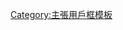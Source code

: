 {{Userbox
|border-c=darkred
|border-s=1
|id-c=white
|id-fc=
|id-s=
|id=
|info-c=#66ccFF
|info-fc=#500000
|info-s=9
|info=这个维基人反对东京举办[[2020年夏季奥林匹克运动会]]。
}}<noinclude>[[Category:主張用戶框模板]]</noinclude>